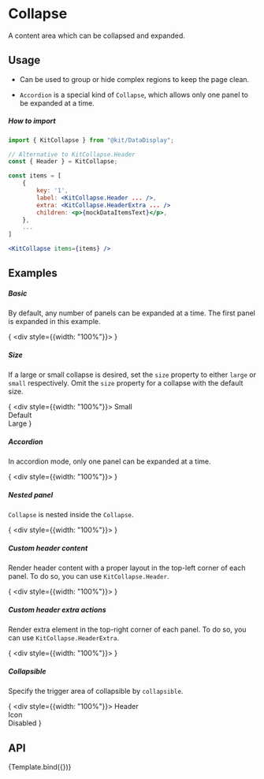 
<Meta
    title="Design System/DataDisplay/Collapse"
    argTypes={CollapseArgTypes}
/>

# Collapse

A content area which can be collapsed and expanded.

## Usage

- Can be used to group or hide complex regions to keep the page clean.

- `Accordion` is a special kind of `Collapse`, which allows only one panel to be expanded at a time.

##### How to import
```jsx
import { KitCollapse } from "@kit/DataDisplay";

// Alternative to KitCollapse.Header
const { Header } = KitCollapse;

const items = [
    {
        key: '1',
        label: <KitCollapse.Header ... />,
        extra: <KitCollapse.HeaderExtra ... />
        children: <p>{mockDataItemsText}</p>,
    },
    ...
]

<KitCollapse items={items} />
```

## Examples

##### Basic

By default, any number of panels can be expanded at a time. The first panel is expanded in this example.

{
<Canvas withSource="none">
    <Fragment>
        <div style={{width: "100%"}}>
            <KitCollapse
                items={mockData.items.default}
                defaultActiveKey={mockData.items.defaultActiveKey}
            />
        </div>
    </Fragment>
</Canvas>
}

##### Size

If a large or small collapse is desired, set the `size` property to either `large` or `small` respectively. Omit the `size` property for a collapse with the default size.

{
<Canvas withSource="none">
    <Fragment>
        <div style={{width: "100%"}}>
            <KitDivider orientation="left">Small</KitDivider>
            <KitCollapse
                size="small"
                items={mockData.items.light}
            />
            <br/>
            <KitDivider orientation="left">Default</KitDivider>
            <KitCollapse
                items={mockData.items.light}
            />
            <br/>
            <KitDivider orientation="left">Large</KitDivider>
            <KitCollapse
                size="large"
                items={mockData.items.light}
            />
        </div>
    </Fragment>
</Canvas>
}

##### Accordion

In accordion mode, only one panel can be expanded at a time.

{
<Canvas withSource="none">
    <Fragment>
        <div style={{width: "100%"}}>
            <KitCollapse
                items={mockData.items.default}
                accordion
            />
        </div>
    </Fragment>
</Canvas>
}

##### Nested panel

`Collapse` is nested inside the `Collapse`.

{
<Canvas withSource="none">
    <Fragment>
        <div style={{width: "100%"}}>
            <KitCollapse
                items={mockData.items.nested}
            />
        </div>
    </Fragment>
</Canvas>
}

##### Custom header content

Render header content with a proper layout in the top-left corner of each panel. To do so, you can use `KitCollapse.Header`.

{
<Canvas withSource="none">
    <Fragment>
        <div style={{width: "100%"}}>
            <KitCollapse
                items={mockData.items.customHeader}
            />
        </div>
    </Fragment>
</Canvas>
}

##### Custom header extra actions

Render extra element in the top-right corner of each panel. To do so, you can use `KitCollapse.HeaderExtra`.

{
<Canvas withSource="none">
    <Fragment>
        <div style={{width: "100%"}}>
            <KitCollapse
                items={mockData.items.extra}
            />
        </div>
    </Fragment>
</Canvas>
}


##### Collapsible

Specify the trigger area of collapsible by `collapsible`.

{
<Canvas withSource="none">
    <Fragment>
        <div style={{width: "100%"}}>
            <KitDivider orientation="left">Header</KitDivider>
            <KitCollapse
                collapsible="header"
                items={mockData.items.light}
            />
            <br/>
            <KitDivider orientation="left">Icon</KitDivider>
            <KitCollapse
                collapsible="icon"
                items={mockData.items.light}
            />
            <br/>
            <KitDivider orientation="left">Disabled</KitDivider>
            <KitCollapse
                collapsible="disabled"
                items={mockData.items.light}
            />
        </div>
    </Fragment>
</Canvas>
}

## API

<Canvas withSource="none">
    <Story name="Collapse">{Template.bind({})}</Story>
</Canvas>

<Controls story="Collapse" />